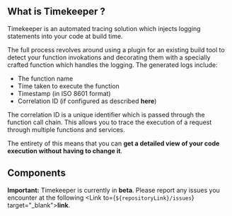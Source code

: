 
## What is Timekeeper ?

Timekeeper is an automated tracing solution which injects logging statements into your code at build time.

The full process revolves around using a plugin for an existing build tool to detect your function invokations and decorating them with a specially crafted function
which handles the logging. The generated logs include:

- The function name
- Time taken to execute the function
- Timestamp (in ISO 8601 format)
- Correlation ID (if configured as described <Link to="/docs/configuration#context-setup"><b>here</b></Link>)

The correlation ID is a unique identifier which is passed through the function call chain. This allows you to trace the execution of a request through multiple
functions and services.

The entirety of this means that you can **get a detailed view of your code execution without having to change it**.

<div className="border-docs" />

## Components

<div className="w-full grid grid-cols-2 lg:grid-cols-4 gap-6 my-8 text-center">
  <StatusCard className="col-span-1" icon={VscGlobe} title="Function Core" subtitle="Stable" />
  <StatusCard className="col-span-1" icon={VscTools} title="Babel Plugin" subtitle="(Prelease)" />
  <StatusCard
    className="col-span-1 from-black/70 via-gray-light via-[70%] to-gray-light"
    icon={VscTerminalBash}
    title="CLI"
    subtitle="(Coming Soon)"
  />
  <StatusCard
    className="col-span-1 from-black/70 via-gray-light via-[70%] to-gray-light"
    icon={VscExtensions}
    title="Extension"
    subtitle="(Coming Soon)"
  />
</div>

<div className="border-docs" />

**Important:** Timekeeper is currently in **beta**. Please report any issues you encounter at the following <Link to={`${repositoryLink}/issues`} target="\_blank"><b>link</b></Link>.
